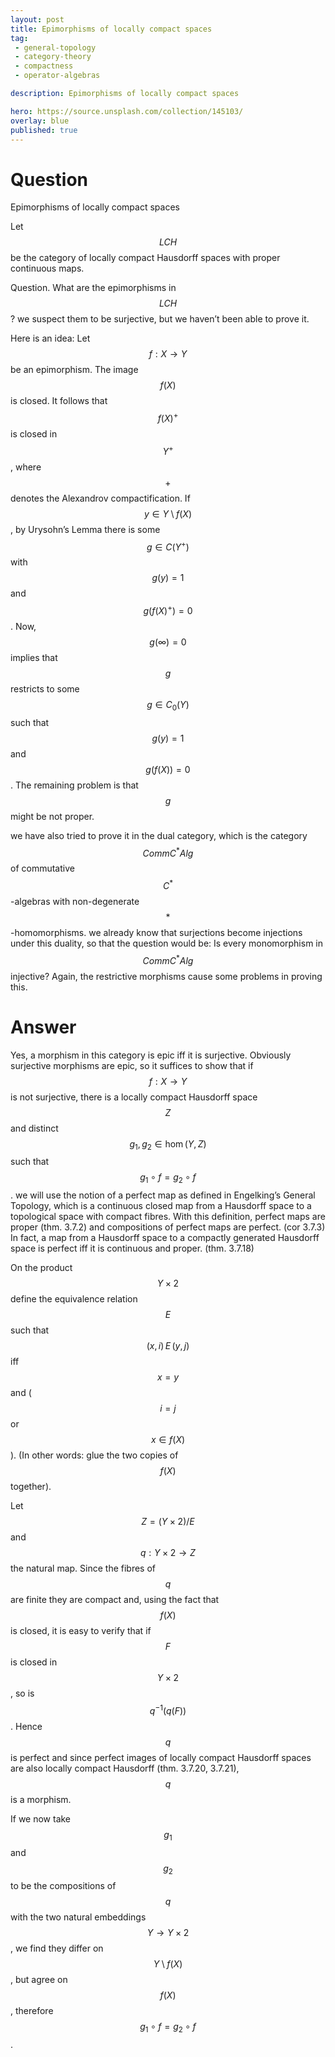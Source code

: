 ---
layout: post
title: Epimorphisms of locally compact spaces
tag:
 - general-topology
 - category-theory
 - compactness
 - operator-algebras

description: Epimorphisms of locally compact spaces

hero: https://source.unsplash.com/collection/145103/
overlay: blue 
published: true
---

# Question 

Epimorphisms of locally compact spaces

<!--break-->


Let $$LCH$$ be the category of locally compact Hausdorff spaces with proper continuous maps.

Question.
 What are the epimorphisms in $$LCH$$?
we suspect them to be surjective, but we haven't been able to prove it.

Here is an idea: Let $$f : X \to Y$$ be an epimorphism.
 The image $$f(X)$$ is closed.
 It follows that $$f(X)^+$$ is closed in $$Y^+$$, where $$+$$ denotes the Alexandrov compactification.
 If $$y \in Y \setminus f(X)$$, by Urysohn's Lemma there is some $$g \in C(Y^+)$$ with $$g(y)=1$$ and $$g(f(X)^+)=0$$.
 Now, $$g(\infty)=0$$ implies that $$g$$ restricts to some $$g \in C_0(Y)$$ such that $$g(y)=1$$ and $$g(f(X))=0$$.
 The remaining problem is that $$g$$ might be not proper.

we have also tried to prove it in the dual category, which is the category $$CommC^*Alg$$ of commutative $$C^*$$-algebras with non-degenerate $$*$$-homomorphisms.
 we already know that surjections become injections under this duality, so that the question would be: Is every monomorphism in $$CommC^*Alg$$ injective? Again, the restrictive morphisms cause some problems in proving this.


# Answer 


Yes, a morphism in this category is epic iff it is surjective. Obviously
surjective morphisms are epic, so it suffices to show that if $$f: X\to Y$$
is not surjective, there is a locally compact Hausdorff space $$Z$$ and distinct $$g_1, g_2 \in \hom(Y,Z)$$ such that $$g_1 \circ f = g_2 \circ f$$.
we will use the notion of a perfect map as defined in Engelking's General Topology, which is a continuous closed map from a Hausdorff space to 
a topological space with compact fibres. With this definition, perfect maps
are proper (thm. 3.7.2) and compositions of perfect maps are perfect. (cor 3.7.3)
In fact, a map from a Hausdorff space to a compactly generated Hausdorff space is 
perfect iff it is continuous and proper. (thm. 3.7.18)

On the product $$Y \times 2$$ define the equivalence relation $$E$$ such that
$$(x, i) \,E\, (y, j)$$ iff $$x = y$$ and ($$i = j$$ or $$x \in f(X)$$). (In 
other words: glue the two copies of $$f(X)$$ together). 

Let $$Z = (Y \times 2)/E$$ and $$q: Y \times 2 \to Z$$ the natural map. Since the fibres of $$q$$ are finite they are compact and, using the fact that $$f(X)$$ is closed, it is easy to verify that if $$F$$ is closed in $$Y \times 2$$, so is $$q^{-1}(q(F))$$. Hence $$q$$ is perfect and since perfect images of locally compact
Hausdorff spaces are also locally compact Hausdorff (thm. 3.7.20, 3.7.21), $$q$$ is a morphism.

If we now take $$g_1$$ and $$g_2$$ to be the compositions of $$q$$ with the 
two natural embeddings $$Y \to Y \times 2$$, we find they differ on $$Y\setminus f(X)$$, but agree on $$f(X)$$,
 therefore $$ g_1 \circ f = g_2 \circ f$$.

